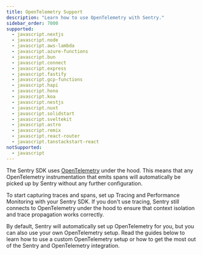 ```yaml
---
title: OpenTelemetry Support
description: "Learn how to use OpenTelemetry with Sentry."
sidebar_order: 7000
supported:
  - javascript.nextjs
  - javascript.node
  - javascript.aws-lambda
  - javascript.azure-functions
  - javascript.bun
  - javascript.connect
  - javascript.express
  - javascript.fastify
  - javascript.gcp-functions
  - javascript.hapi
  - javascript.hono
  - javascript.koa
  - javascript.nestjs
  - javascript.nuxt
  - javascript.solidstart
  - javascript.sveltekit
  - javascript.astro
  - javascript.remix
  - javascript.react-router
  - javascript.tanstackstart-react
notSupported:
  - javascript
---
```


The Sentry SDK uses [OpenTelemetry](https://opentelemetry.io/) under the hood. This means that any OpenTelemetry instrumentation that emits spans will automatically be picked up by Sentry without any further configuration.

To start capturing traces and spans, set up <PlatformLink to='/tracing'>Tracing and Performance Monitoring with your Sentry SDK</PlatformLink>. If you don't use tracing, Sentry still connects to OpenTelemetry under the hood to ensure that context isolation and trace propagation works correctly.

By default, Sentry will automatically set up OpenTelemetry for you, but you can also use your own OpenTelemetry setup. Read the guides below to learn how to use a custom OpenTelemetry setup or how to get the most out of the Sentry and OpenTelemetry integration.

<PageGrid />
